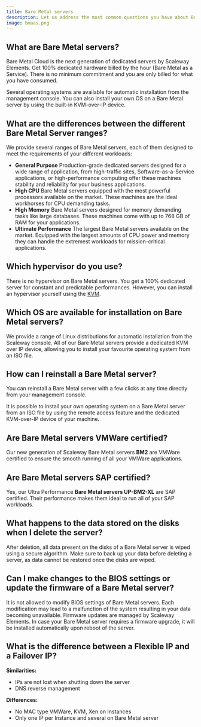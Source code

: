 ```yaml
---
title: Bare Metal servers
description: Let us address the most common questions you have about Bare Metal as a Service.
image: bmaas.png
---
```


## What are Bare Metal servers?

Bare Metal Cloud is the next generation of dedicated servers by Scaleway Elements. Get 100% dedicated hardware billed by the hour (Bare Metal as a Service). There is no minimum commitment and you are only billed for what you have consumed.

Several operating systems are available for automatic installation from the management console. You can also install your own OS on a Bare Metal server by using the built-in KVM-over-IP device.

## What are the differences between the different Bare Metal Server ranges?

We provide several ranges of Bare Metal servers, each of them designed to meet the requirements of your different workloads: 
- **General Purpose**
Production-grade dedicated servers designed for a wide range of application, from high-traffic sites, Software-as-a-Service applications, or high-performance computing offer these machines stability and reliability for your business applications.
- **High CPU**
Bare Metal servers equipped with the most powerful processors available on the market. These machines are the ideal workhorses for CPU demanding tasks.     
- **High Memory**
Bare Metal servers designed for memory demanding tasks like large databases. These machines come with up to 768 GB of RAM for your applications. 
- **Ultimate Performance** 
The largest Bare Metal servers available on the market. Equipped with the largest amounts of CPU power and memory they can handle the extremest workloads for mission-critical applications. 

## Which hypervisor do you use?

There is no hypervisor on Bare Metal servers. You get a 100% dedicated server for constant and predictable performances. However, you can install an hypervisor yourself using the [KVM](/compute/bare-metal-cloud/how-to/install-server-from-kvm/).

## Which OS are available for installation on Bare Metal servers?

We provide a range of Linux distributions for automatic installation from the Scaleway console. All of our Bare Metal servers provide a dedicated KVM over IP device, allowing you to install your favourite operating system from an ISO file.

## How can I reinstall a Bare Metal server?

You can reinstall a Bare Metal server with a few clicks at any time directly from your management console.

It is possible to install your own operating system on a Bare Metal server from an ISO file by using the remote access feature and the dedicated KVM-over-IP device of your machine.

## Are Bare Metal servers VMWare certified?

Our new generation of Scaleway Bare Metal servers **BM2** are VMWare certified to ensure the smooth running of all your VMWare applications. 

## Are Bare Metal servers SAP certified?

Yes, our Ultra Performance **Bare Metal servers UP-BM2-XL** are SAP certified. Their performance makes them ideal to run all of your SAP workloads.

## What happens to the data stored on the disks when I delete the server?

After deletion, all data present on the disks of a Bare Metal server is wiped using a secure algorithm. Make sure to back up your data before deleting a server, as data cannot be restored once the disks are wiped.

## Can I make changes to the BIOS settings or update the firmware of a Bare Metal server?

It is not allowed to modify BIOS settings of Bare Metal servers. Each modification may lead to a malfunction of the system resulting in your data becoming unavailable.
Firmware updates are managed by Scaleway Elements. In case your Bare Metal server requires a firmware upgrade, it will be installed automatically upon reboot of the server.

## What is the difference between a Flexible IP and a Failover IP?

**Similarities:** 
- IPs are not lost when shutting down the server 
- DNS reverse management 

**Differences:** 
- No MAC type VMWare, KVM, Xen on Instances 
- Only one IP per Instance and several on Bare Metal server